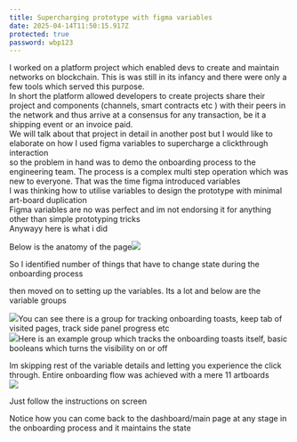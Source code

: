 ```yaml
---
title: Supercharging prototype with figma variables
date: 2025-04-14T11:50:15.917Z
protected: true
password: wbp123
---
```


I worked on a platform project which enabled devs to create and maintain networks on blockchain. This is was still in its infancy and there were only a few tools which served this purpose.\
In short the platform allowed developers to create projects share their project and components (channels, smart contracts etc ) with their peers in the network and thus arrive at a consensus for any transaction, be it a shipping event or an invoice paid. \
We will talk about that project in detail in another post but I would like to elaborate on how I used figma variables to supercharge a clickthrough interaction\
so the problem in hand was to demo the onboarding process to the engineering team. The process is a complex multi step operation which was new to everyone. That was the time figma introduced variables\
I was thinking how to utilise variables to design the prototype with minimal art-board duplication\
Figma variables are no was perfect and im not endorsing it for anything other than simple prototyping tricks\
Anywayy here is what i did

Below is the anatomy of the page![](https://res.cloudinary.com/dhuk11prd/image/upload/v1744633543/portfolio-tina/WBP/Screenshot_2025-04-14_at_5.54.52_PM_gmvwe3.png)

So I identified number of things that have to change state during the onboarding process

then moved on to setting up the variables. Its a lot and below are the variable groups

![](https://res.cloudinary.com/dhuk11prd/image/upload/v1744638855/portfolio-tina/WBP/Screenshot_2025-04-14_at_7.24.03_PM_wccixo.png)You can see there is a group for tracking onboarding toasts, keep tab of visited pages, track side panel progress etc\
![](https://res.cloudinary.com/dhuk11prd/image/upload/v1744638944/portfolio-tina/WBP/Screenshot_2025-04-14_at_5.48.13_PM_hkfjy7.png)Here is an example group which tracks the onboarding toasts itself, basic booleans which turns the visibility on or off

Im skipping rest of the variable details and letting you experience the click through. Entire onboarding flow was achieved with a mere 11 artboards\
![](https://res.cloudinary.com/dhuk11prd/image/upload/v1744639444/portfolio-tina/WBP/User_onboarding_-_HLF_eduz97.png)

Just follow the instructions on screen

Notice how you can come back to the dashboard/main page at any stage in the onboarding process and it maintains the state

<FigmaPrototype url="https://embed.figma.com/proto/RdcWuVBCHRFamuytjkTPB7/WBP---variables-demo?page-id=82785%3A94963&node-id=82785-95641&viewport=5802%2C2115%2C0.54&scaling=scale-down-width&content-scaling=fixed&starting-point-node-id=82785%3A94965&embed-host=share" width="1080" height="800" />
